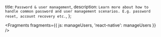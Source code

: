   title: `Password & user management`,
  description: `Learn more about how to handle common password and user management scenarios. E.g. password reset, account recovery etc.`,
};


<Fragments fragments={{
  js: manageUsers,
  'react-native': manageUsers
}} />